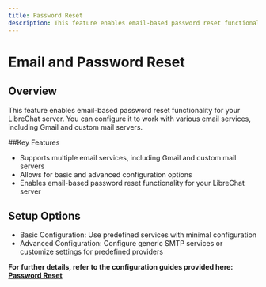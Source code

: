 ```yaml
---
title: Password Reset
description: This feature enables email-based password reset functionality for your LibreChat server.
---
```


# Email and Password Reset

## Overview

This feature enables email-based password reset functionality for your LibreChat server. You can configure it to work with various email services, including Gmail and custom mail servers.

##Key Features

* Supports multiple email services, including Gmail and custom mail servers
* Allows for basic and advanced configuration options
* Enables email-based password reset functionality for your LibreChat server

## Setup Options

* Basic Configuration: Use predefined services with minimal configuration
* Advanced Configuration: Configure generic SMTP services or customize settings for predefined providers

**For further details, refer to the configuration guides provided here: [Password Reset](/docs/configuration/authentication/password_reset)**